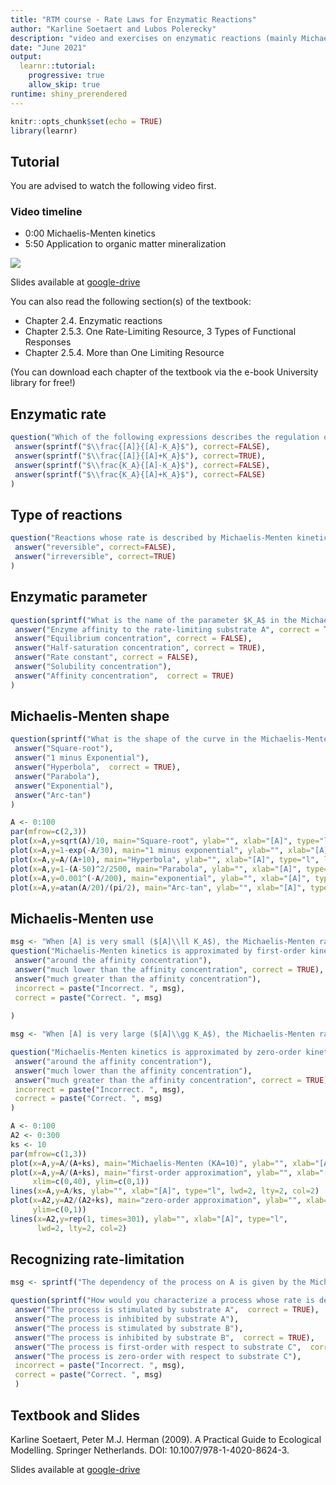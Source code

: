 ```yaml
---
title: "RTM course - Rate Laws for Enzymatic Reactions"
author: "Karline Soetaert and Lubos Polerecky"
description: "video and exercises on enzymatic reactions (mainly Michaelis-Menten)"
date: "June 2021"
output: 
  learnr::tutorial:
    progressive: true
    allow_skip: true
runtime: shiny_prerendered
---
```


```r
knitr::opts_chunk$set(echo = TRUE)
library(learnr)
```

## Tutorial

You are advised to watch the following video first.

### Video timeline
* 0:00 Michaelis-Menten kinetics
* 5:50 Application to organic matter mineralization

![](https://www.youtube.com/watch?v=z2p_qPvRuTg&list=PLx8PHcDdmF-uD1Pr07TU9SzlhlGpfrxqn&index=6)

Slides available at <a href="https://drive.google.com/drive/folders/1Bys0-xzXLCpFpWhD-HrH6jDKOyl8iJMd" target="_blank">google-drive</a>

You can also read the following section(s) of the textbook:

* Chapter 2.4. Enzymatic reactions
* Chapter 2.5.3. One Rate-Limiting Resource, 3 Types of Functional Responses
* Chapter 2.5.4. More than One Limiting Resource

(You can download each chapter of the textbook via the e-book University library for free!)

## Enzymatic rate

```r
question("Which of the following expressions describes the regulation of an enzymatic process by the concentration of the rate-limiting substrate A?", type = "learnr_radio",
 answer(sprintf("$\\frac{[A]}{[A]-K_A}$"), correct=FALSE),
 answer(sprintf("$\\frac{[A]}{[A]+K_A}$"), correct=TRUE),
 answer(sprintf("$\\frac{K_A}{[A]-K_A}$"), correct=FALSE),
 answer(sprintf("$\\frac{K_A}{[A]+K_A}$"), correct=FALSE)
)
```

## Type of reactions

```r
question("Reactions whose rate is described by Michaelis-Menten kinetics are", type = "learnr_radio",
 answer("reversible", correct=FALSE),
 answer("irreversible", correct=TRUE)
)
```

## Enzymatic parameter

```r

question(sprintf("What is the name of the parameter $K_A$ in the Michaelis-Menten rate expression $\\frac{[A]}{[A]+K_A}$?"), type = "learnr_checkbox",
 answer("Enzyme affinity to the rate-limiting substrate A", correct = TRUE),
 answer("Equilibrium concentration", correct = FALSE),
 answer("Half-saturation concentration", correct = TRUE),
 answer("Rate constant", correct = FALSE),
 answer("Solubility concentration"),
 answer("Affinity concentration",  correct = TRUE)
)
```

## Michaelis-Menten shape

```r
question(sprintf("What is the shape of the curve in the Michaelis-Menten rate expression $\\frac{[A]}{[A]+K_A}$?"), type = "learnr_radio",
 answer("Square-root"),
 answer("1 minus Exponential"),
 answer("Hyperbola",  correct = TRUE),
 answer("Parabola"),
 answer("Exponential"),
 answer("Arc-tan")
)
```

```r
A <- 0:100
par(mfrow=c(2,3))
plot(x=A,y=sqrt(A)/10, main="Square-root", ylab="", xlab="[A]", type="l", lwd=2)
plot(x=A,y=1-exp(-A/30), main="1 minus exponential", ylab="", xlab="[A]", type="l", lwd=2)
plot(x=A,y=A/(A+10), main="Hyperbola", ylab="", xlab="[A]", type="l", lwd=2)
plot(x=A,y=1-(A-50)^2/2500, main="Parabola", ylab="", xlab="[A]", type="l", lwd=2)
plot(x=A,y=0.001^(-A/200), main="exponential", ylab="", xlab="[A]", type="l", lwd=2)
plot(x=A,y=atan(A/20)/(pi/2), main="Arc-tan", ylab="", xlab="[A]", type="l", lwd=2)
```

## Michaelis-Menten use

```r
msg <- "When [A] is very small ($[A]\\ll K_A$), the Michaelis-Menten rate expression can be approximated as $\\frac{[A]}{[A]+K_A}\\approx \\frac{[A]}{K_A} = \\frac{1}{K_A}\\cdot [A] \\equiv r\\cdot [A]$, which is first-order in [A]."
question("Michaelis-Menten kinetics is approximated by first-order kinetics when the substrate concentration is", type = "learnr_radio",
 answer("around the affinity concentration"),
 answer("much lower than the affinity concentration", correct = TRUE),
 answer("much greater than the affinity concentration"),
 incorrect = paste("Incorrect. ", msg),
 correct = paste("Correct. ", msg)
 
)
```

```r
msg <- "When [A] is very large ($[A]\\gg K_A$), the Michaelis-Menten rate expression can be approximated as $\\frac{[A]}{[A]+K_A} \\approx \\frac{[A]}{[A]} \\equiv 1$, which is zero-order in [A]."

question("Michaelis-Menten kinetics is approximated by zero-order kinetics when the substrate concentration is", type = "learnr_radio",
 answer("around the affinity concentration"),
 answer("much lower than the affinity concentration"),
 answer("much greater than the affinity concentration", correct = TRUE),
 incorrect = paste("Incorrect. ", msg),
 correct = paste("Correct. ", msg)
)
```

```r
A <- 0:100
A2 <- 0:300
ks <- 10
par(mfrow=c(1,3))
plot(x=A,y=A/(A+ks), main="Michaelis-Menten (KA=10)", ylab="", xlab="[A]", type="l", lwd=2)
plot(x=A,y=A/(A+ks), main="first-order approximation", ylab="", xlab="[A]", type="l", lwd=2, lty=1, 
     xlim=c(0,40), ylim=c(0,1))
lines(x=A,y=A/ks, ylab="", xlab="[A]", type="l", lwd=2, lty=2, col=2)
plot(x=A2,y=A2/(A2+ks), main="zero-order approximation", ylab="", xlab="[A]", type="l", lwd=2, lty=1,
     ylim=c(0,1))
lines(x=A2,y=rep(1, times=301), ylab="", xlab="[A]", type="l", 
      lwd=2, lty=2, col=2)
```

## Recognizing rate-limitation

```r
msg <- sprintf("The dependency of the process on A is given by the Michaelis-Menten kinetics $\\frac{[A]}{[A]+K_A}$; the dependency on B is given by $\\frac{K_B}{[B] + K_B}$ which is equal to $1-\\frac{[B]}{[B] + K_B}$, and this function will decrease with increasing $[B]$ (inhibition); the dependency on C is given by $r \\times [C]$, which is first-order with respect to [C].")

question(sprintf("How would you characterize a process whose rate is described by the following rate expression (where $r$, $K_A$ and $K_B$ are constants): $R = r \\times \\frac{[A]}{[A]+K_A} \\times \\frac{K_B}{[B] + K_B} \\times [C]$?"), type = "learnr_checkbox",
 answer("The process is stimulated by substrate A",  correct = TRUE),
 answer("The process is inhibited by substrate A"),
 answer("The process is stimulated by substrate B"),
 answer("The process is inhibited by substrate B",  correct = TRUE),
 answer("The process is first-order with respect to substrate C",  correct = TRUE),
 answer("The process is zero-order with respect to substrate C"),
 incorrect = paste("Incorrect. ", msg),
 correct = paste("Correct. ", msg)
 )
```

## Textbook and Slides

Karline Soetaert, Peter M.J. Herman (2009). A Practical Guide to Ecological Modelling. Springer Netherlands. DOI: 10.1007/978-1-4020-8624-3.

Slides available at <a href="https://drive.google.com/drive/folders/1Bys0-xzXLCpFpWhD-HrH6jDKOyl8iJMd" target="_blank">google-drive</a>